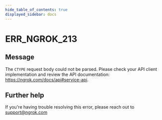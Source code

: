 ```yaml
---
hide_table_of_contents: true
displayed_sidebar: docs
---
```



# ERR_NGROK_213

## Message

The `CTYPE` request body could not be parsed. Please check your API client implementation and review the API documentation: https://ngrok.com/docs/api#service-api.

<ErrorDetails error="err_ngrok_213" />

## Further help

If you're having trouble resolving this error, please reach out to [support@ngrok.com](mailto:support@ngrok.com?subject=Help%20with%20ERR_NGROK_213)
